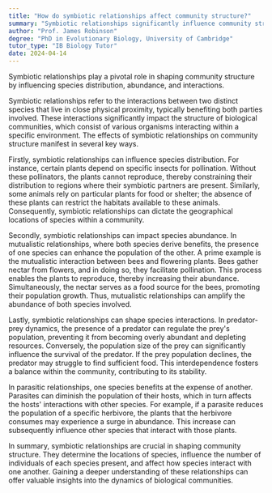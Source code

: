 ```yaml
---
title: "How do symbiotic relationships affect community structure?"
summary: "Symbiotic relationships significantly influence community structure by affecting species distribution, abundance, and interactions."
author: "Prof. James Robinson"
degree: "PhD in Evolutionary Biology, University of Cambridge"
tutor_type: "IB Biology Tutor"
date: 2024-04-14
---
```


Symbiotic relationships play a pivotal role in shaping community structure by influencing species distribution, abundance, and interactions.

Symbiotic relationships refer to the interactions between two distinct species that live in close physical proximity, typically benefiting both parties involved. These interactions significantly impact the structure of biological communities, which consist of various organisms interacting within a specific environment. The effects of symbiotic relationships on community structure manifest in several key ways.

Firstly, symbiotic relationships can influence species distribution. For instance, certain plants depend on specific insects for pollination. Without these pollinators, the plants cannot reproduce, thereby constraining their distribution to regions where their symbiotic partners are present. Similarly, some animals rely on particular plants for food or shelter; the absence of these plants can restrict the habitats available to these animals. Consequently, symbiotic relationships can dictate the geographical locations of species within a community.

Secondly, symbiotic relationships can impact species abundance. In mutualistic relationships, where both species derive benefits, the presence of one species can enhance the population of the other. A prime example is the mutualistic interaction between bees and flowering plants. Bees gather nectar from flowers, and in doing so, they facilitate pollination. This process enables the plants to reproduce, thereby increasing their abundance. Simultaneously, the nectar serves as a food source for the bees, promoting their population growth. Thus, mutualistic relationships can amplify the abundance of both species involved.

Lastly, symbiotic relationships can shape species interactions. In predator-prey dynamics, the presence of a predator can regulate the prey's population, preventing it from becoming overly abundant and depleting resources. Conversely, the population size of the prey can significantly influence the survival of the predator. If the prey population declines, the predator may struggle to find sufficient food. This interdependence fosters a balance within the community, contributing to its stability.

In parasitic relationships, one species benefits at the expense of another. Parasites can diminish the population of their hosts, which in turn affects the hosts' interactions with other species. For example, if a parasite reduces the population of a specific herbivore, the plants that the herbivore consumes may experience a surge in abundance. This increase can subsequently influence other species that interact with those plants.

In summary, symbiotic relationships are crucial in shaping community structure. They determine the locations of species, influence the number of individuals of each species present, and affect how species interact with one another. Gaining a deeper understanding of these relationships can offer valuable insights into the dynamics of biological communities.
    